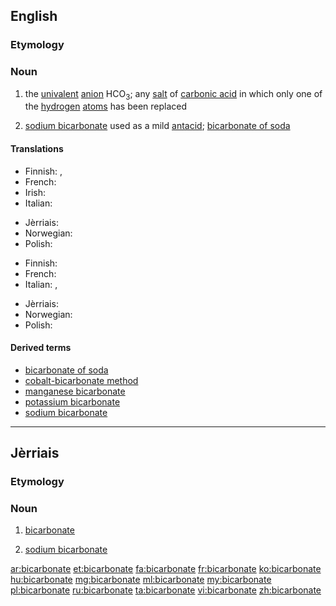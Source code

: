 ==English==

===Etymology===
{{prefix|bi|carbonate}}

===Noun===
{{wikipedia}}
{{en-noun}}

# {{context|chemistry}} the [[univalent]] [[anion]] HCO<sub>3</sub>; any [[salt]] of [[carbonic acid]] in which only one of the [[hydrogen]] [[atom]]s has been replaced
# [[sodium bicarbonate]] used as a mild [[antacid]]; [[bicarbonate of soda]]

====Translations====
{{trans-top|chemistry}}
* Finnish: {{t+|fi|vetykarbonaatti}},  {{t+|fi|bikarbonaatti}}
* French: {{t+|fr|bicarbonate|m}}
* Irish: {{t-|ga|décharbónáit|f}}
* Italian: {{t+|it|bicarbonato|m}}
{{trans-mid}}
* Jèrriais: {{tø|roa-jer|bicarbonate|m}}
* Norwegian: {{t-|no|hydrogenkarbonat|n}}
* Polish: {{t-|pl|wodorowęglan|m}}
{{trans-bottom}}

{{trans-top|of soda}}
* Finnish: {{t+|fi|ruokasooda}}
* French: {{t+|fr|bicarbonate|m}}
* Italian: {{t-|it|bicarbonato di sodio|m}}, {{t+|it|bicarbonato|m}}
{{trans-mid}}
* Jèrriais: {{tø|roa-jer|bicarbonate|m}}
* Norwegian: {{t-|no|natron|n}}
* Polish: {{t-|pl|soda oczyszczona|f}}
{{trans-bottom}}

====Derived terms====
* [[bicarbonate of soda]]
* [[cobalt-bicarbonate method]]
* [[manganese bicarbonate]]
* [[potassium bicarbonate]]
* [[sodium bicarbonate]]

----

==Jèrriais==

===Etymology===
{{rfe|lang=roa-jer}}

===Noun===
{{roa-jer-noun|m}}

# {{context|chemistry|lang=roa-jer}} [[#English|bicarbonate]]
# [[sodium bicarbonate]]

[[ar:bicarbonate]]
[[et:bicarbonate]]
[[fa:bicarbonate]]
[[fr:bicarbonate]]
[[ko:bicarbonate]]
[[hu:bicarbonate]]
[[mg:bicarbonate]]
[[ml:bicarbonate]]
[[my:bicarbonate]]
[[pl:bicarbonate]]
[[ru:bicarbonate]]
[[ta:bicarbonate]]
[[vi:bicarbonate]]
[[zh:bicarbonate]]